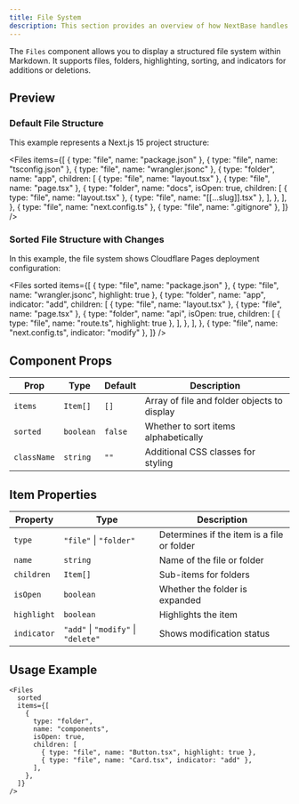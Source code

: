 ```yaml
---
title: File System
description: This section provides an overview of how NextBase handles file system view in Markdown.
---
```


The `Files` component allows you to display a structured file system within Markdown. It supports files, folders, highlighting, sorting, and indicators for additions or deletions.

## Preview

### Default File Structure

This example represents a Next.js 15 project structure:

<Files
  items={[
    { type: "file", name: "package.json" },
    { type: "file", name: "tsconfig.json" },
    { type: "file", name: "wrangler.jsonc" },
    {
      type: "folder",
      name: "app",
      children: [
        { type: "file", name: "layout.tsx" },
        { type: "file", name: "page.tsx" },
        {
          type: "folder",
          name: "docs",
          isOpen: true,
          children: [
            { type: "file", name: "layout.tsx" },
            { type: "file", name: "[[...slug]].tsx" },
          ],
        },
      ],
    },
    { type: "file", name: "next.config.ts" },
    { type: "file", name: ".gitignore" },
  ]}
/>

### Sorted File Structure with Changes

In this example, the file system shows Cloudflare Pages deployment configuration:

<Files
  sorted
  items={[
    { type: "file", name: "package.json" },
    { type: "file", name: "wrangler.jsonc", highlight: true },
    {
      type: "folder",
      name: "app",
      indicator: "add",
      children: [
        { type: "file", name: "layout.tsx" },
        { type: "file", name: "page.tsx" },
        {
          type: "folder",
          name: "api",
          isOpen: true,
          children: [
            { type: "file", name: "route.ts", highlight: true },
          ],
        },
      ],
    },
    { type: "file", name: "next.config.ts", indicator: "modify" },
  ]}
/>

## Component Props

| Prop        | Type      | Default | Description                                    |
|-------------|-----------|---------|------------------------------------------------|
| `items`     | `Item[]`  | `[]`    | Array of file and folder objects to display    |
| `sorted`    | `boolean` | `false` | Whether to sort items alphabetically           |
| `className` | `string`  | `""`    | Additional CSS classes for styling             |

## Item Properties

| Property    | Type                    | Description                                    |
|-------------|-------------------------|------------------------------------------------|
| `type`      | `"file"` \| `"folder"`  | Determines if the item is a file or folder     |
| `name`      | `string`                | Name of the file or folder                     |
| `children`  | `Item[]`                | Sub-items for folders                          |
| `isOpen`    | `boolean`               | Whether the folder is expanded                 |
| `highlight` | `boolean`               | Highlights the item                            |
| `indicator` | `"add"` \| `"modify"` \| `"delete"` | Shows modification status          |

## Usage Example

```
<Files
  sorted
  items={[
    { 
      type: "folder",
      name: "components",
      isOpen: true,
      children: [
        { type: "file", name: "Button.tsx", highlight: true },
        { type: "file", name: "Card.tsx", indicator: "add" },
      ],
    },
  ]}
/>
```